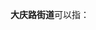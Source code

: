 '''大庆路街道'''可以指：
{{PRC admin/disambig|14/02/02/009/000|23/01/10/013/000|41/03/06/001/000|41/09/02/005/000}}
{{disambig|cat=五字乡级行政区划-街道名消歧义}}
